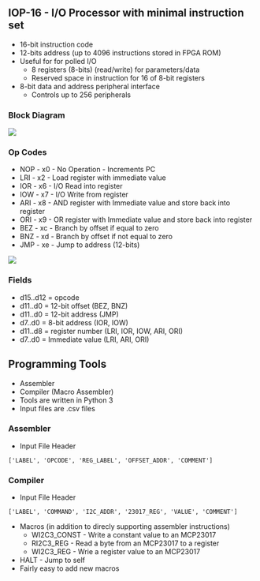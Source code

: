 == IOP-16 - I/O Processor with minimal instruction set ==

* 16-bit instruction code
* 12-bits address (up to 4096 instructions stored in FPGA ROM)
* Useful for for polled I/O
** 8 registers (8-bits) (read/write) for parameters/data
** Reserved space in instruction for 16 of 8-bit registers
* 8-bit data and address peripheral interface
** Controls up to 256 peripherals

=== Block Diagram ===

<img src="https://raw.githubusercontent.com/douggilliland/MultiComp/master/MultiComp%20(VHDL%20Template)/Components/CPU/IOP16/IOP16_Block_Diagram.PNG"></img>

=== Op Codes ===

* NOP - x0 - No Operation - Increments PC
* LRI - x2 - Load register with immediate value
* IOR - x6 - I/O Read into register
* IOW - x7 - I/O Write from register
* ARI - x8 - AND register with Immediate value and store back into register
* ORI - x9 - OR register with Immediate value and store back into register
* BEZ - xc - Branch by offset if equal to zero
* BNZ - xd - Branch by offset if not equal to zero
* JMP - xe - Jump to address (12-bits)

<img src="https://raw.githubusercontent.com/douggilliland/MultiComp/master/MultiComp%20(VHDL%20Template)/Components/CPU/IOP16/IOP16_OpCodes.PNG"></img>

=== Fields ===

* d15..d12 = opcode
* d11..d0  = 12-bit offset (BEZ, BNZ)
* d11..d0  = 12-bit address (JMP)
* d7..d0   = 8-bit address (IOR, IOW)
* d11..d8  = register number (LRI, IOR, IOW, ARI, ORI)
* d7..d0   = Immediate value (LRI, ARI, ORI)

== Programming Tools ==

* Assembler
* Compiler (Macro Assembler)
* Tools are written in Python 3
* Input files are .csv files

=== Assembler ===

* Input File Header

<pre>['LABEL', 'OPCODE', 'REG_LABEL', 'OFFSET_ADDR', 'COMMENT']</pre>

=== Compiler ===

* Input File Header

<pre>['LABEL', 'COMMAND', 'I2C_ADDR', '23017_REG', 'VALUE', 'COMMENT']</pre>

* Macros (in addition to direcly supporting assembler instructions)
** WI2C3_CONST	- Write a constant value to an MCP23017
** RI2C3_REG	- Read a byte from an MCP23017 to a register
** WI2C3_REG	- Wrie a register value to an MCP23017
* HALT		- Jump to self
* Fairly easy to add new macros
